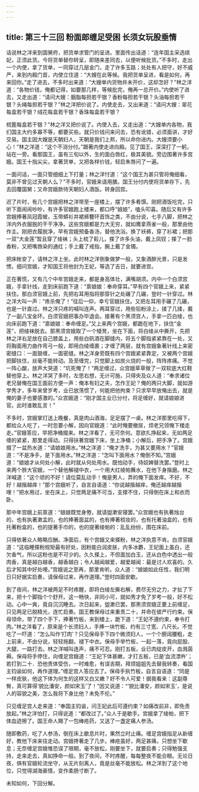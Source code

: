 ```yaml
---
---
---
```

title: 第三十三回 粉面郎缠足受困 长须女玩股垂情
---



话说林之洋来到国舅府，把货单求管门的呈进。里面传出话道：“连年国主采选缤妃，正须此货。今将货单替你转呈，即随来差同去，以便听候批货。”不多时，走出一个内使，拿了货单，一同穿过几层金门，走了许多玉路；处处有人把守，好不威严，来到内殿门首，内使立住道：“大嫂在此等候。我把货单呈进，看是如何，再来回你。”走了进去，不多时出来道：“大嫂单内货物并未开价，这却怎好？”林之洋道：“各物价钱，俺都记得，如要那几样，等候批完，俺再一总开价。”内使听了进去，又走出道：“请问大嫂：胭脂每担若干银？香粉每担若干银？头油每担若干银？头绳每担若干银？”林之洋把价说了。内使走去，又出来道：“请问大嫂：翠花每盒若干银？绒花每盒若干银？香珠每盒若干银？

梳篦每盒若干银？”林之洋又把价说了。内使入去，又走出道：“大嫂单内各物，我们国主大约多寡不等，都要买些。就只价钱问来问去，恐有讹错，必须面讲，才好交易。国主因大嫂是天朝妇人，天朝是我们上邦，所以命你进内。大嫂须要小心！”林之洋道：“这个不消分付。”跟著内使走进向殿。见了国王，深深打了一躬，站在一旁。看那国王，虽有三旬以外，生的面白唇红，极其美貌。旁边围著许多宫娥。国王十指尖尖，拿著货单，又把各样价钱，轻启朱唇问了一遍。

一面问话，一面只管细细上下打量；林之洋忖道：“这个国王为甚只管将俺细看，莫非不曾见过天朝人么？”不多时，官娥来请用膳。国王分付内使将货单存下，先去回覆国舅；又命宫娥款待天朝妇人酒饭。转身回宫。

迟了片时，有几个宫娥把林之洋带至一座楼上，摆了许多肴馔。刚把酒饭吃完，只听下面闹闹吵吵，有许多官娥跑上楼来，都口呼“娘娘”，嗑头叩喜。随后又有许多宫娥捧著凤冠霞帔，玉带蟒衫并裙裤簪环首饰之类，不由分说，七手八脚，把林之洋内外衣服脱的干干净净。这些宫娥都是力大无穷，就如鹰拿燕雀一般，那里由他作主。刚把衣履脱净，早有宫娥预备香汤，替他洗浴。换了袄裤，穿了衫裙；把那一双“大金莲”暂且穿了绫袜；头上梳了鬏儿，搽了许多头油，戴上凤钗；搽了一脸香粉，又把嘴唇染的通红；手上戴了戒指，腕上戴了金镯。

把床帐安了，请林之洋上坐。此时林之洋倒象做梦一般，又象酒醉光景，只是发愣。细问宫娥，才知国王将他封为王妃，等选了吉日，就要进宫。

正在著慌，又有几个中年宫娥走来，都是身高体壮，满嘴胡须。内中一个白须宫娥，手拿针线，走到床前跑下道：“禀娘娘：奉命穿耳。”早有四个官娥上来，紧紧扶住。那白须官娥上前，先把右耳用指将那穿针之处碾了几碾，登时一针穿过。林之洋大叫一声：“疼杀俺了！”往后一仰，幸亏官娥扶住。又把左耳用手碾了几碾，也是一针直过。林之洋只疼的喊叫连声。两耳穿过，用些铅粉涂上，揉了几揉，戴了一副八宝金环。白须官娥把事办毕退会。接著有个黑须宫人，手拿一匹白绫，也向床前跑下道：“禀娘娘：奉命缠足。”又上来两个宫娥，都跪在地下，扶住“金莲”，把绫袜脱去。那黑须宫娥取了一个矮凳，坐在下面，将白绫从中撕开，先把林之洋右足放在自己膝盖上，用些白矾酒在脚缝内，将五个脚指紧紧靠在一处，又将胸面用力曲作弯弓一般，即用白绫缠裹；才缠了两层，就有宫娥象著针线上来密密缝口：一面狠缠，一面密缝。林之洋身旁既有四个宫娥紧紧靠定，又被两个宫娥把脚扶住，丝毫不能转动。及至缠完，只觉脚上如炭火烧的一般，阵阵疼痛。不觉一阵心酸，放声大哭道：“坑死俺了！”两足缠过，众宫娥草草做了一双软底大红鞋替他穿上。林之洋哭了多时，左思右想，无计可施，只得央及众人道：“奉求诸位老兄替俺在国王面前方便一声：俺本有妇之夫，怎作王妃？俺的两只大脚，就如游学秀才，多年来曾岁考，业已放荡惯了，何能把他拘束？只求早早放俺出去，就是俺的妻子也要感激的。”众宫娥道：“刚才国主业已分付，将足缠好，就请娘娘进官。此时谁敢乱言！”

不多时，宫娥掌灯送上晚餐，真是肉山酒海，足足摆了一桌。林之洋那里吃得下，都给众人吃了，一时忽要小解，因向官娥道：“此时俺要撤尿，烦老兄领俺下楼走走。”官娥答应，早把净桶掇来。林之洋看了，无可奈何。意欲扎挣起来，无如两足缠的紧紧，那里走得动。只得扶著宫娥下床，坐上净桶；小解后，把手净了。宫娥掇了一盆热水道：“请娘娘用水。”林之洋道：“俺才洗手，为甚又要用水？”官娥道：“不是净手，是下面用水。”林之洋道：“怎叫下面用水？俺倒不知。”宫娥道：“娘娘才从何处小解，此时就从何处用水。既怕动手，待奴婢替洗罢。”登时上来两个胖大官娥，一个替他解褪中衣，一个用大红绫帕蘸水，在他下身揩磨。林之洋喊道：“这个顽的不好！请位莫乱动手！俺是男人，弄的俺下面发痒。不好，不好！越揩越痒！”那个宫娥听了，自言自语道：“你说越揩越痒，俺还越痒越揩哩！”把水用过，坐在床上，只觉两足痛不可当，支撑不住，只得倒在床上和衣而卧。

那中年宫娥上前禀道：“娘娘既觉身倦，就请盥漱安寝罢。”众宫娥也有执著烛台的，也有执著漱盂的，也的捧著面盆的，也有捧著梳妆的，也有托著油盒的，也有托著粉盒的，也的提著手巾的，也的提著绫帕的：乱乱纷纷，围在床前。

只得依著众人略略应酬。净面后，有个宫娥又来搽粉，林之洋执意不肯。白须官娥道：“这临睡搽粉规矩最有好处，因粉能白润皮肤，内多冰麝，王妃面上虽白，还欠香气，所以这粉也是不可少的。久久搽上，不但面加白玉，还从白色中透出一般肉香，真是越白越香，越香越白；令人越闻越爱，越爱越闻：最是讨人欢喜的。久后才知其中好处哩。”宫娥说之至再，那里肯听。众人道：“娘娘如此任性，我们明日只好据实启奏，请保母过来，再作道理。”登时四面安歇。

到了夜间，林之洋被两足不时疼醒，即将白绫左撕右解，费尽无穷之力，才扯了下来，把十个脚指个个舒开。这一畅快，非同小可，就如秀才免了岁考一般，好不松动。心中一爽，竟自沉沉睡去。次日起来，盥漱已罢。那黑须宫娥正要上前缠足，只见两足已脱精光，连忙启奏。国王教保母过来重责二十，并命在彼严行约束。保母领命，带了四个手下，捧著竹板，来到楼上，跪下道：“王妃不遵约束，奉令打肉。”林之洋看了，原来是个长须妇人，手捧一块竹板，约有三寸宽、八尺长。不觉吃了一吓道：“怎么叫作‘打肉’？只见保母手下四个微须妇人，一个个膀阔腰粗，走上前来，不由分说，轻轻拖翻，褪下中衣。保母手举竹板，一起一落，竟向屁股、大腿，一路打去。林之洋喊叫连声，痛不可忍。刚打五板，业已肉绽皮开，血溅茵褥。保母将手停住，向缠足宫娥道：“王妃下体甚嫩，才打五板，已是‘血流漂杵’；若打到二十．恐他贵体受伤，一时难愈，有误吉期，拜烦姐姐先去替我转奏，看国主钧谕如何，再作道理。”缠足宫人答应去了。保母手执竹板，自言自语道：“同是一样皮肤，他这下体为何生的这样又白又嫩？好不令人可爱！据我看来：这副尊臀，真可算得‘貌比潘安，颜如宋玉’了！”因又说道：“‘貌比潘安，颜如宋玉’，是说人的容貌之美，怎么我将下身比他？未免不伦。”

只见缠足宫人走来道：“奉国主钧谕，问王妃此后可遵约束？如痛改前非，即免责放起。”林之洋怕打，只得说道：“都改过了。”众人于是歇手。宫娥拿了绫帕，把下体血迹擦了。国王命人赐了一包棒疮药，又送了一盏定痛人参汤。

随即敷药，吃了人参汤，倒在床上歇息片时，果然立时止痛。缠足宫娥指足从新缠好，教他下床来往走动。宫娥搀著走了几步。棒疮虽好，两足甚痛，只想坐下歇息；无奈缠足宫娥惟恐误了限期，毫不放松，刚要坐下，就要启奏；只得勉强支持，走来走去，真如挣命一般。到了夜间，不时疼醒，每每整夜不能合眼。无论日夜，俱有官娥轮流坐守，从无片刻离人，竟是丝毫不能放松。林之洋到了这个地位，只觉得湖海豪情，变作柔肠寸断了。

未知如何，下回分解。